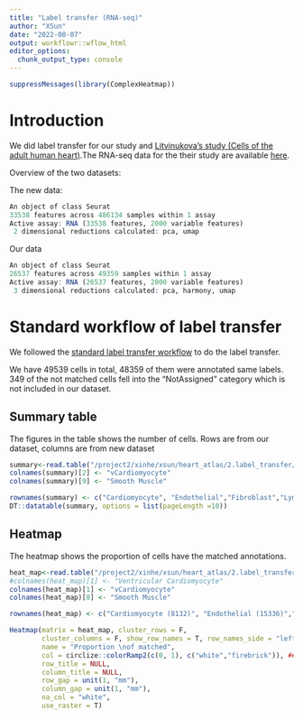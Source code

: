 ```yaml
---
title: "Label transfer (RNA-seq)"
author: "XSun"
date: "2022-08-07"
output: workflowr::wflow_html
editor_options:
  chunk_output_type: console
---
```


```r
suppressMessages(library(ComplexHeatmap))
```


# Introduction

We did label transfer for our study and [Litvinukova's study (Cells of the adult human heart)](https://www.nature.com/articles/s41586-020-2797-4).The RNA-seq data for the their study are available [here](https://www.heartcellatlas.org/#DataSources).

Overview of the two datasets:

The new data:

```r
An object of class Seurat 
33538 features across 486134 samples within 1 assay 
Active assay: RNA (33538 features, 2000 variable features)
 2 dimensional reductions calculated: pca, umap
```

Our data

```r
An object of class Seurat 
26537 features across 49359 samples within 1 assay 
Active assay: RNA (26537 features, 2000 variable features)
 3 dimensional reductions calculated: pca, harmony, umap
```

# Standard workflow of label transfer

We followed the [standard label transfer workflow](https://satijalab.org/seurat/archive/v3.0/integration.html) to do the label transfer. 

We have 49539 cells in total, 48359 of them were annotated same labels. 349 of the not matched cells fell into the "NotAssigned" category which is not included in our dataset. 

## Summary table

The figures in the table shows the number of cells. Rows are from our dataset, columns are from new dataset

```r
summary<-read.table("/project2/xinhe/xsun/heart_atlas/2.label_transfer/data/summary.txt",header = T)
colnames(summary)[2] <- "vCardiomyocyte"
colnames(summary)[9] <- "Smooth Muscle"

rownames(summary) <- c("Cardiomyocyte", "Endothelial","Fibroblast","Lymphoid","Myeloid","Neuronal","Pericyte","Smooth Muscle")
DT::datatable(summary, options = list(pageLength =10))
```

## Heatmap

The heatmap shows the proportion of cells have the matched annotations. 

```r
heat_map<-read.table("/project2/xinhe/xsun/heart_atlas/2.label_transfer/data/heatmap_matrix.txt",header = T)
#colnames(heat_map)[1] <- "Ventricular Cardiomyocyte"
colnames(heat_map)[1] <- "vCardiomyocyte"
colnames(heat_map)[8] <- "Smooth Muscle"

rownames(heat_map) <- c("Cardiomyocyte (8132)", "Endothelial (15336)","Fibroblast (11154)","Lymphoid (1002)","Myeloid (3356)","Neuronal (757)","Pericyte (7099)","Smooth Muscle (1376)")

Heatmap(matrix = heat_map, cluster_rows = F, 
        cluster_columns = F, show_row_names = T, row_names_side = "left",
        name = "Proportion \nof matched",
        col = circlize::colorRamp2(c(0, 1), c("white","firebrick")), ###modify the figures
        row_title = NULL,
        column_title = NULL,
        row_gap = unit(1, "mm"),
        column_gap = unit(1, "mm"),
        na_col = "white",
        use_raster = T)
```

